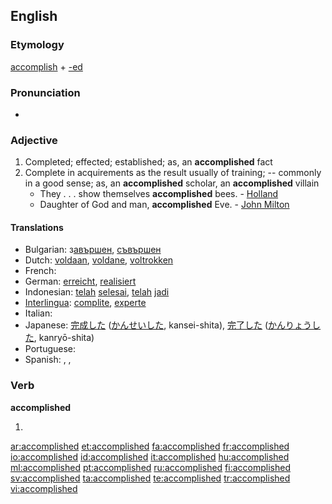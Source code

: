 ==English==
===Etymology===
[[accomplish]] + [[-ed]]

===Pronunciation===
*{{audio|en-us-accomplished.ogg|Audio (US)}}


===Adjective===
{{en-adj-more}}

#Completed; effected; established; as, an '''accomplished''' fact
#Complete in acquirements as the result usually of training; -- commonly in a good sense; as, an '''accomplished''' scholar, an '''accomplished''' villain
#*They . . . show themselves '''accomplished''' bees. - [[Holland]]
#*Daughter of God and man, '''accomplished''' Eve. - [[w:John Milton|John Milton]]

====Translations====
* Bulgarian: з[[авършен]], [[съвършен]]
* Dutch: [[voldaan]], [[voldane]], [[voltrokken]]
* French: {{t+|fr|accompli}}
* German: [[erreicht]], [[realisiert]]
* Indonesian: [[telah]] [[selesai]], [[telah]] [[jadi]]
* [[Interlingua]]: [[complite]], [[experte]]
* Italian: {{t+|it|compiuto}}
* Japanese: [[完成]]した ([[かんせい]]した, kansei-shita), [[完了]]した ([[かんりょう]]した, kanryō-shita)
* Portuguese: {{t+|pt|realizado}}
* Spanish: {{t+|es|logrado}}, {{t-|es|realizado}}, {{t-|es|cumplido}}

===Verb===
'''accomplished'''

# {{past of|[[accomplish]]}}

[[ar:accomplished]]
[[et:accomplished]]
[[fa:accomplished]]
[[fr:accomplished]]
[[io:accomplished]]
[[id:accomplished]]
[[it:accomplished]]
[[hu:accomplished]]
[[ml:accomplished]]
[[pt:accomplished]]
[[ru:accomplished]]
[[fi:accomplished]]
[[sv:accomplished]]
[[ta:accomplished]]
[[te:accomplished]]
[[tr:accomplished]]
[[vi:accomplished]]